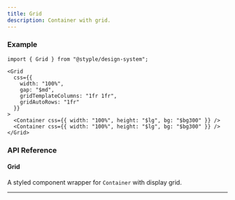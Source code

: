 ```yaml
---
title: Grid
description: Container with grid.
---
```


### Example

<Preview>
  <Grid
    css={{
      width: "100%",
      gap: "$md",
      gridTemplateColumns: "1fr 1fr",
      gridAutoRows: "1fr"
    }}
  >
    <Container css={{ width: "100%", height: "$lg", bg: "$bg300" }} />
    <Container css={{ width: "100%", height: "$lg", bg: "$bg300" }} />
  </Grid>
</Preview>

```tsx outline=true
import { Grid } from "@styple/design-system";

<Grid
  css={{
    width: "100%",
    gap: "$md",
    gridTemplateColumns: "1fr 1fr",
    gridAutoRows: "1fr"
  }}
>
  <Container css={{ width: "100%", height: "$lg", bg: "$bg300" }} />
  <Container css={{ width: "100%", height: "$lg", bg: "$bg300" }} />
</Grid>
```

### API Reference

#### Grid

A styled component wrapper for `Container` with display grid.

---